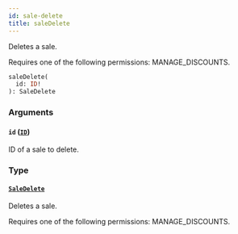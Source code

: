 ```yaml
---
id: sale-delete
title: saleDelete
---
```



Deletes a sale. 

Requires one of the following permissions: MANAGE_DISCOUNTS.

```graphql
saleDelete(
  id: ID!
): SaleDelete
```


### Arguments

#### `id` ([`ID`](../../../developer/api-reference/scalars/id))

ID of a sale to delete.


### Type

#### [`SaleDelete`](../../../developer/api-reference/objects/sale-delete) 

Deletes a sale. 

Requires one of the following permissions: MANAGE_DISCOUNTS.




